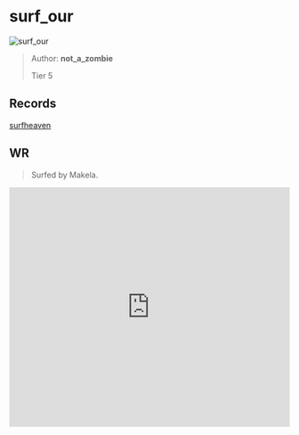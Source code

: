 
# surf_our

![surf_our](https://raw.githubusercontent.com/Sayt123/SurfMapPics/Maps-and-bonuses/csgo/surf_our.jpg)

> Author: **not_a_zombie**
>
> Tier 5

## Records

[surfheaven](https://surfheaven.eu/map/surf_our)

## WR

> Surfed by Makela.

<iframe
width="100%"
height="430"
src="https://www.youtube.com/embed/95TmhsRxzMk"
frameborder="0"
allow="accelerometer; autoplay; clipboard-write; encrypted-media; gyroscope; picture-in-picture"
allowFullScreen
/>

```md

[Surf Timer] - Makela finished in 01:04:34 (WR -00:00:24). Improving by 00:00:28
[Surf Timer] - Makela beat the map record! Rank: 1/198

Previous WR holder: fishöö


```
                